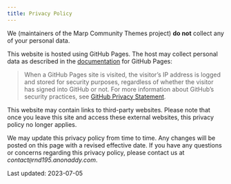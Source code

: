 ```yaml
---
title: Privacy Policy
---
```


We (maintainers of the Marp Community Themes project) **do not** collect any of your personal data.

This website is hosted using GitHub Pages. The host may collect personal data as described in the [documentation](https://docs.github.com/en/pages/getting-started-with-github-pages/about-github-pages) for GitHub Pages:

> When a GitHub Pages site is visited, the visitor's IP address is logged and stored for security purposes, regardless of whether the visitor has signed into GitHub or not. For more information about GitHub's security practices, see [GitHub Privacy Statement](https://docs.github.com/en/site-policy/privacy-policies/github-privacy-statement).

This website may contain links to third-party websites. Please note that once you leave this site and access these external websites, this privacy policy no longer applies.

We may update this privacy policy from time to time. Any changes will be posted on this page with a revised effective date. If you have any questions or concerns regarding this privacy policy, please contact us at *contact`@`rnd195.anonaddy.com*.

Last updated: 2023-07-05
